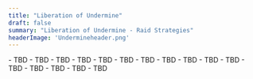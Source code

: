 ```yaml
---
title: "Liberation of Undermine"
draft: false
summary: "Liberation of Undermine - Raid Strategies"
headerImage: 'Undermineheader.png'
---
```


<BossCard title="Vexie and the Geargrinders" id="225822">
- TBD 
- TBD 
</BossCard>

<BossCard title="Cauldron of Carnage" id="229181">
- TBD 
- TBD 
</BossCard>

<BossCard title="Rik Reverb" id="228652">
- TBD 
- TBD 
</BossCard>

<BossCard title="Stix Bunkjunker" id="230322">
- TBD 
- TBD 
</BossCard>

<BossCard title="Sprocketmonger Lockenstock" id="230583">
- TBD 
- TBD 
</BossCard>

<BossCard title="One-Armed Bandit" id='228458'>
- TBD 
- TBD
</BossCard>

<BossCard title="Mugzee" id='229953'>
- TBD
- TBD
</BossCard>
 
<BossCard title="Chrome King Gallywix" id='237194'>
- TBD 
- TBD
</BossCard>
